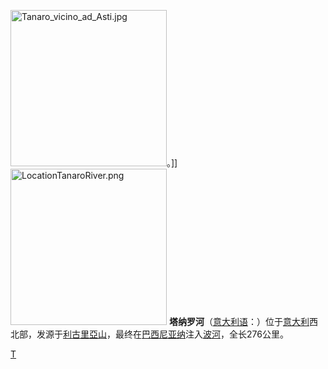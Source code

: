 [[File:Tanaro_vicino_ad_Asti.jpg|250px]]。]]
[[File:LocationTanaroRiver.png|250px]]
'''塔纳罗河'''（[[意大利语|意大利语]]：'''{{lang|it|Tanaro}}'''）位于[[意大利|意大利]]西北部，发源于[[利古里亞山|利古里亞山]]，最终在[[巴西尼亚纳|巴西尼亚纳]]注入[[波河|波河]]，全长276公里。

{{Authority control}}
{{Italy-geo-stub}}

[[Category:意大利河流|T]]